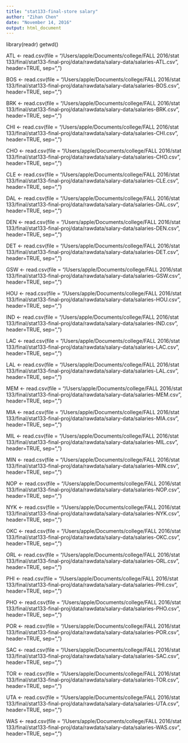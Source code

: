 ```yaml
---
title: "stat133-final-store salary"
author: "Zihan Chen"
date: "November 14, 2016"
output: html_document
---
```

library(readr)
getwd()

ATL <- read.csv(file = "/Users/apple/Documents/college/FALL 2016/stat 133/final/stat133-final-proj/data/rawdata/salary-data/salaries-ATL.csv", header=TRUE, sep=",")

BOS <- read.csv(file = "/Users/apple/Documents/college/FALL 2016/stat 133/final/stat133-final-proj/data/rawdata/salary-data/salaries-BOS.csv", header=TRUE, sep=",")

BRK <- read.csv(file = "/Users/apple/Documents/college/FALL 2016/stat 133/final/stat133-final-proj/data/rawdata/salary-data/salaries-BRK.csv", header=TRUE, sep=",")

CHI <- read.csv(file = "/Users/apple/Documents/college/FALL 2016/stat 133/final/stat133-final-proj/data/rawdata/salary-data/salaries-CHI.csv", header=TRUE, sep=",")

CHO <- read.csv(file = "/Users/apple/Documents/college/FALL 2016/stat 133/final/stat133-final-proj/data/rawdata/salary-data/salaries-CHO.csv", header=TRUE, sep=",")

CLE <- read.csv(file = "/Users/apple/Documents/college/FALL 2016/stat 133/final/stat133-final-proj/data/rawdata/salary-data/salaries-CLE.csv", header=TRUE, sep=",")

DAL <- read.csv(file = "/Users/apple/Documents/college/FALL 2016/stat 133/final/stat133-final-proj/data/rawdata/salary-data/salaries-DAL.csv", header=TRUE, sep=",")

DEN <- read.csv(file = "/Users/apple/Documents/college/FALL 2016/stat 133/final/stat133-final-proj/data/rawdata/salary-data/salaries-DEN.csv", header=TRUE, sep=",")

DET <- read.csv(file = "/Users/apple/Documents/college/FALL 2016/stat 133/final/stat133-final-proj/data/rawdata/salary-data/salaries-DET.csv", header=TRUE, sep=",")

GSW <- read.csv(file = "/Users/apple/Documents/college/FALL 2016/stat 133/final/stat133-final-proj/data/rawdata/salary-data/salaries-GSW.csv", header=TRUE, sep=",")

HOU <- read.csv(file = "/Users/apple/Documents/college/FALL 2016/stat 133/final/stat133-final-proj/data/rawdata/salary-data/salaries-HOU.csv", header=TRUE, sep=",")

IND <- read.csv(file = "/Users/apple/Documents/college/FALL 2016/stat 133/final/stat133-final-proj/data/rawdata/salary-data/salaries-IND.csv", header=TRUE, sep=",")

LAC <- read.csv(file = "/Users/apple/Documents/college/FALL 2016/stat 133/final/stat133-final-proj/data/rawdata/salary-data/salaries-LAC.csv", header=TRUE, sep=",")

LAL <- read.csv(file = "/Users/apple/Documents/college/FALL 2016/stat 133/final/stat133-final-proj/data/rawdata/salary-data/salaries-LAL.csv", header=TRUE, sep=",")

MEM <- read.csv(file = "/Users/apple/Documents/college/FALL 2016/stat 133/final/stat133-final-proj/data/rawdata/salary-data/salaries-MEM.csv", header=TRUE, sep=",")

MIA <- read.csv(file = "/Users/apple/Documents/college/FALL 2016/stat 133/final/stat133-final-proj/data/rawdata/salary-data/salaries-MIA.csv", header=TRUE, sep=",")

MIL <- read.csv(file = "/Users/apple/Documents/college/FALL 2016/stat 133/final/stat133-final-proj/data/rawdata/salary-data/salaries-MIL.csv", header=TRUE, sep=",")

MIN <- read.csv(file = "/Users/apple/Documents/college/FALL 2016/stat 133/final/stat133-final-proj/data/rawdata/salary-data/salaries-MIN.csv", header=TRUE, sep=",")

NOP <- read.csv(file = "/Users/apple/Documents/college/FALL 2016/stat 133/final/stat133-final-proj/data/rawdata/salary-data/salaries-NOP.csv", header=TRUE, sep=",")

NYK <- read.csv(file = "/Users/apple/Documents/college/FALL 2016/stat 133/final/stat133-final-proj/data/rawdata/salary-data/salaries-NYK.csv", header=TRUE, sep=",")

OKC <- read.csv(file = "/Users/apple/Documents/college/FALL 2016/stat 133/final/stat133-final-proj/data/rawdata/salary-data/salaries-OKC.csv", header=TRUE, sep=",")

ORL <- read.csv(file = "/Users/apple/Documents/college/FALL 2016/stat 133/final/stat133-final-proj/data/rawdata/salary-data/salaries-ORL.csv", header=TRUE, sep=",")

PHI <- read.csv(file = "/Users/apple/Documents/college/FALL 2016/stat 133/final/stat133-final-proj/data/rawdata/salary-data/salaries-PHI.csv", header=TRUE, sep=",")

PHO <- read.csv(file = "/Users/apple/Documents/college/FALL 2016/stat 133/final/stat133-final-proj/data/rawdata/salary-data/salaries-PHO.csv", header=TRUE, sep=",")

POR <- read.csv(file = "/Users/apple/Documents/college/FALL 2016/stat 133/final/stat133-final-proj/data/rawdata/salary-data/salaries-POR.csv", header=TRUE, sep=",")

SAC <- read.csv(file = "/Users/apple/Documents/college/FALL 2016/stat 133/final/stat133-final-proj/data/rawdata/salary-data/salaries-SAC.csv", header=TRUE, sep=",")

TOR <- read.csv(file = "/Users/apple/Documents/college/FALL 2016/stat 133/final/stat133-final-proj/data/rawdata/salary-data/salaries-TOR.csv", header=TRUE, sep=",")

UTA <- read.csv(file = "/Users/apple/Documents/college/FALL 2016/stat 133/final/stat133-final-proj/data/rawdata/salary-data/salaries-UTA.csv", header=TRUE, sep=",")

WAS <- read.csv(file = "/Users/apple/Documents/college/FALL 2016/stat 133/final/stat133-final-proj/data/rawdata/salary-data/salaries-WAS.csv", header=TRUE, sep=",")

